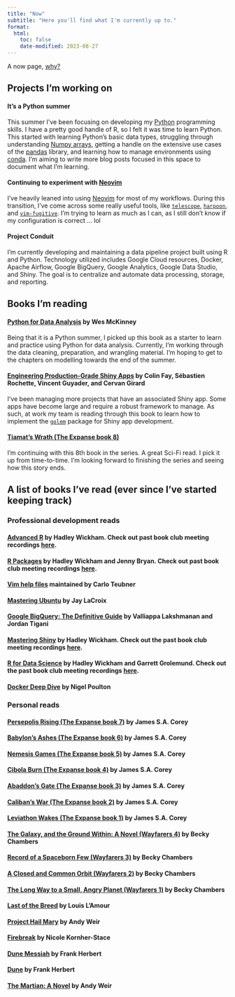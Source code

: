 ```yaml
---
title: "Now"
subtitle: "Here you'll find what I'm currently up to."
format:
  html:
    toc: false
    date-modified: 2023-08-27
---
```


A now page, [why?](https://nownownow.com/about) 

## Projects I'm working on

#### It's a Python summer

This summer I've been focusing on developing my [Python](https://www.python.org/) programming skills. I have a pretty good handle of R, so I felt it was time to learn Python. This started with learning Python's basic data types, struggling through understanding [Numpy arrays](https://numpy.org/doc/1.25/), getting a handle on the extensive use cases of the [pandas](https://pandas.pydata.org/) library, and learning how to manage environments using [conda](https://docs.conda.io/en/latest/). I'm aiming to write more blog posts focused in this space to document what I'm learning.

#### Continuing to experiment with [Neovim](https://neovim.io/)

I've heavily leaned into using [Neovim](https://neovim.io/) for most of my workflows. During this transition, I've come across some really useful tools, like [`telescope`](https://github.com/nvim-telescope/telescope.nvim), [`harpoon`](https://github.com/ThePrimeagen/harpoon), and [`vim-fugitive`](https://github.com/tpope/vim-fugitive). I'm trying to learn as much as I can, as I still don't know if my configuration is correct ... lol

#### Project Conduit 

I'm currently developing and maintaining a data pipeline project built using R and Python. Technology utilized includes Google Cloud resources, Docker, Apache Airflow, Google BigQuery, Google Analytics, Google Data Studio, and Shiny. The goal is to centralize and automate data processing, storage, and reporting.  

## Books I'm reading

#### [Python for Data Analysis](https://wesmckinney.com/book/) by Wes McKinney

Being that it is a Python summer, I picked up this book as a starter to learn and practice using Python for data analysis. Currently, I'm working through the data cleaning, preparation, and wrangling material. I'm hoping to get to the chapters on modelling towards the end of the summer. 

#### [Engineering Production-Grade Shiny Apps](https://engineering-shiny.org/) by Colin Fay, Sébastien Rochette, Vincent Guyader, and Cervan Girard

I've been managing more projects that have an associated Shiny app. Some apps have become large and require a robust framework to manage. As such, at work my team is reading through this book to learn how to implement the [`golem`](https://thinkr-open.github.io/golem/) package for Shiny app development.

#### [Tiamat's Wrath (The Expanse book 8)](https://www.amazon.com/Tiamats-Wrath-Expanse-Book-8-ebook/dp/B07BVNVWL6)

I'm continuing with this 8th book in the series. A great Sci-Fi read. I pick it up from time-to-time. I'm looking forward to finishing the series and seeing how this story ends.  

## A list of books I've read (ever since I've started keeping track)

### Professional development reads

#### [Advanced R](https://adv-r.hadley.nz/) by Hadley Wickham. Check out past book club meeting recordings [here](https://www.youtube.com/playlist?list=PL3x6DOfs2NGi4I1DhjPufFNbqCry_xQLq).

#### [R Packages](https://r-pkgs.org/) by Hadley Wickham and Jenny Bryan. Check out past book club meeting recordings [here](https://www.youtube.com/watch?v=QOmdmGMxl_Q&list=PL3x6DOfs2NGi8NcKmNxw_Hk4-leUsivZv&index=1).

#### [Vim help files](https://vimhelp.org/) maintained by Carlo Teubner

#### [Mastering Ubuntu](https://www.amazon.com/Mastering-Ubuntu-Server-configuring-troubleshooting/dp/1800564643) by Jay LaCroix

#### [Google BigQuery: The Definitive Guide](https://www.amazon.com/Google-BigQuery-Definitive-Warehousing-Analytics/dp/1492044466/) by Valliappa Lakshmanan and Jordan Tigani

#### [Mastering Shiny](https://mastering-shiny.org/) by Hadley Wickham. Check out the past book club meeting recordings [here](https://www.youtube.com/watch?v=beOYuHG9Xng&list=PL3x6DOfs2NGjhwrYvdmrKRNcvXX7X6ldt).

#### [R for Data Science](https://r4ds.had.co.nz/) by Hadley Wickham and Garrett Grolemund. Check out the past book club meeting recordings [here](https://www.youtube.com/watch?v=_IQrDw3Fp4M&list=PL3x6DOfs2NGjtn1_4BSX99R5wrLjK7XvY).

#### [Docker Deep Dive](https://www.amazon.com/Docker-Deep-Dive-Nigel-Poulton-ebook/dp/B01LXWQUFF) by Nigel Poulton

### Personal reads

#### [Persepolis Rising (The Expanse book 7)](https://www.amazon.com/Persepolis-Rising-Expanse-James-Corey/dp/0316332852) by James S.A. Corey

#### [Babylon's Ashes (The Expanse book 6)](https://www.amazon.com/Babylons-Ashes-Expanse-James-Corey/dp/031633474X) by James S.A. Corey

#### [Nemesis Games (The Expanse book 5)](https://www.amazon.com/Nemesis-Games-Expanse-Book-5-ebook/dp/B00O7X626W/) by James S.A. Corey

#### [Cibola Burn (The Expanse book 4)](https://www.amazon.com/Cibola-Burn-Expanse-James-Corey/dp/0316334685) by James S.A. Corey

#### [Abaddon's Gate (The Expanse book 3)](https://www.amazon.com/Abaddons-Gate-Expanse-James-Corey/dp/0316129070) by James S.A. Corey

#### [Caliban's War (The Expanse book 2)](https://www.amazon.com/Calibans-War-Expanse-Book-2-ebook/dp/B005SCRR1A) by James S.A. Corey

#### [Leviathon Wakes (The Expanse book 1)](https://www.amazon.com/Leviathan-Wakes-Expanse-Book-1-ebook/dp/B0047Y171G) by James S.A. Corey

#### [The Galaxy, and the Ground Within: A Novel (Wayfarers 4)](https://www.amazon.com/Galaxy-Ground-Within-Novel-Wayfarers-ebook/dp/B088RDCLQ4) by Becky Chambers

#### [Record of a Spaceborn Few (Wayfarers 3)](https://www.amazon.com/Record-Spaceborn-Few-Wayfarers-Book-ebook/dp/B072BFJCB9/) by Becky Chambers

#### [A Closed and Common Orbit (Wayfarers 2)](https://www.amazon.com/dp/B01ARXVTFE/ref=dp-kindle-redirect?_encoding=UTF8&btkr=1) by Becky Chambers

#### [The Long Way to a Small, Angry Planet (Wayfarers 1)](https://www.amazon.com/Long-Small-Angry-Planet-Wayfarers/dp/0062444131) by Becky Chambers

#### [Last of the Breed](https://www.amazon.com/Last-Breed-Novel-Louis-LAmour/dp/0553280422) by Louis L'Amour

#### [Project Hail Mary](https://www.amazon.com/Project-Hail-Mary-Andy-Weir-ebook/dp/B08FHBV4ZX/) by Andy Weir

#### [Firebreak](https://apps.npr.org/best-books/#year=2021&book=93) by Nicole Kornher-Stace

#### [Dune Messiah](https://www.amazon.com/gp/product/B0011UGNDG) by Frank Herbert

#### [Dune](https://www.amazon.com/gp/product/B00B7NPRY8) by Frank Herbert

#### [The Martian: A Novel](https://www.amazon.com/Martian-Novel-Andy-Weir-ebook/dp/B00EMXBDMA) by Andy Weir
